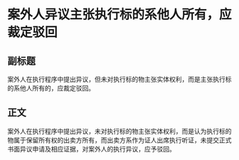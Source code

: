 # 案外人异议主张执行标的系他人所有，应裁定驳回
## 副标题
案外人在执行程序中提出异议，但未对执行标的物主张实体权利，而是主张执行标的系他人所有的，应裁定驳回。
## 正文
案外人在执行程序中提出异议，未对执行标的物主张实体权利，而是认为执行标的物属于保留所有权的出卖方所有，而出卖方系作为证人出席执行听证，未提交正式书面异议申请及相应证据，对案外人的执行异议，应予驳回。